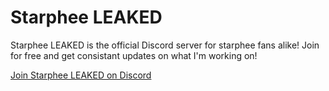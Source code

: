 <Container>

# Starphee LEAKED

Starphee LEAKED is the official Discord server for starphee fans alike! Join for free and get consistant updates on what I'm working on!

<p className="text-center">
  <a class="gtm-button" href="https://discord.gg/rS4gf3XhKb" rel="external">
    Join Starphee LEAKED on Discord
  </a>
</p>


</Container>